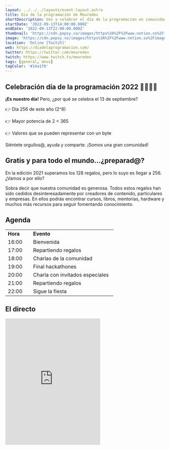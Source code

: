 ```yaml
---
layout: ../../../layouts/event-layout.astro
title: Día de la programación de Mouredev
shortDescription: Ven a celebrar el día de la programación en comunidad. 256 Regalos, hackaton con premios, charlas top, invitad@s secretos.
startDate: '2022-09-13T14:00:00.000Z'
endDate: '2022-09-13T22:00:00.000Z'
thumbnail: 'https://cdn.popsy.co/images/https%3A%2F%2Fwww.notion.so%2Fimage%2Fhttps%253A%252F%252Fs3-us-west-2.amazonaws.com%252Fsecure.notion-static.com%252Fd8d832d7-2abd-4d90-9991-783e71e44d0a%252FNotion_Header2.jpg%3Ftable%3Dblock%26id%3D70126b9f-a6f2-425e-a4d9-3c27b8ca96fb%26cache%3Dv2?width=1500&optimizer=image'
image: 'https://cdn.popsy.co/images/https%3A%2F%2Fwww.notion.so%2Fimage%2Fhttps%253A%252F%252Fs3-us-west-2.amazonaws.com%252Fsecure.notion-static.com%252Fd8d832d7-2abd-4d90-9991-783e71e44d0a%252FNotion_Header2.jpg%3Ftable%3Dblock%26id%3D70126b9f-a6f2-425e-a4d9-3c27b8ca96fb%26cache%3Dv2?width=1500&optimizer=image'
location: 'Online [Twitch]'
web: https://diadelaprogramacion.com/
twitter: https://twitter.com/mouredev
twitch: https://www.twitch.tv/mouredev
tags: [general, devs]
tagColor: '#14a1f0'
---
```


## Celebración día de la programación 2022 👩‍💻👨‍💻

**¡Es nuestro día!** Pero, ¿por qué se celebra el 13 de septiembre?

👉 Día 256 de este año (2^8)

👉 Mayor potencia de 2 < 365

👉 Valores que se pueden representar con un byte

Siéntete orgullos@, ayuda y comparte. ¡Somos una gran comunidad!

## Gratis y para todo el mundo...¿preparad@?

En la edición 2021 superamos los 128 regalos, pero lo suyo es llegar a 256. ¿Vamos a por ello?

Sobra decir que nuestra comunidad es generosa. Todos estos regalos han sido cedidos desinteresadamente por creadores de contenido, particulares y empresas. En ellos podrás encontrar cursos, libros, mentorías, hardware y muchos más recursos para seguir fomentando conocimiento.

## Agenda

<table>
  <tbody>
    <tr>
      <td style="width:64px">
        <div>
          <b>Hora</b>
        </div>
      </td>
      <td style="width:246px">
        <div>
          <b>Evento</b>
        </div>
      </td>
    </tr>
    <tr>
      <td style="width:64px">
        <div>16:00</div>
      </td>
      <td style="width:246px">
        <div>Bienvenida</div>
      </td>
    </tr>
    <tr>
      <td style="width:64px">
        <div>17:00</div>
      </td>
      <td style="width:246px">
        <div>Repartiendo regalos</div>
      </td>
    </tr>
    <tr>
      <td style="width:64px">
        <div>18:00</div>
      </td>
      <td style="width:246px">
        <div>Charlas de la comunidad</div>
      </td>
    </tr>
    <tr>
      <td style="width:64px">
        <div>19:00</div>
      </td>
      <td style="width:246px">
        <div>Final hackathones</div>
      </td>
    </tr>
    <tr>
      <td style="width:64px">
        <div>20:00</div>
      </td>
      <td style="width:246px">
        <div>Charla con invitados especiales</div>
      </td>
    </tr>
    <tr>
      <td style="width:64px">
        <div>21:00</div>
      </td>
      <td style="width:246px">
        <div>Repartiendo regalos</div>
      </td>
    </tr>
    <tr>
      <td style="width:64px">
        <div>22:00</div>
      </td>
      <td style="width:246px">
        <div>Sigue la fiesta</div>
      </td>
    </tr>
  </tbody>
</table>

## El directo

<iframe
  className="mt-4 w-full"
  height="400"
  src="https://player.twitch.tv/?video=1589840411&parent=www.eventos.wiki"
  frameborder="0"
  allowfullscreen="true"
  scrolling="no"
></iframe>
